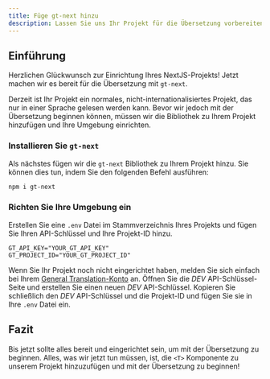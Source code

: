 ```yaml
---
title: Füge gt-next hinzu
description: Lassen Sie uns Ihr Projekt für die Übersetzung vorbereiten!
---
```



## Einführung

Herzlichen Glückwunsch zur Einrichtung Ihres NextJS-Projekts! Jetzt machen wir es bereit für die Übersetzung mit `gt-next`.

Derzeit ist Ihr Projekt ein normales, nicht-internationalisiertes Projekt, das nur in einer Sprache gelesen werden kann.
Bevor wir jedoch mit der Übersetzung beginnen können, müssen wir die Bibliothek zu Ihrem Projekt hinzufügen und Ihre Umgebung einrichten.

### Installieren Sie `gt-next`
Als nächstes fügen wir die `gt-next` Bibliothek zu Ihrem Projekt hinzu. Sie können dies tun, indem Sie den folgenden Befehl ausführen:

```bash copy
npm i gt-next
```

### Richten Sie Ihre Umgebung ein
Erstellen Sie eine `.env` Datei im Stammverzeichnis Ihres Projekts und fügen Sie Ihren API-Schlüssel und Ihre Projekt-ID hinzu.

```env copy
GT_API_KEY="YOUR_GT_API_KEY"
GT_PROJECT_ID="YOUR_GT_PROJECT_ID"
```

Wenn Sie Ihr Projekt noch nicht eingerichtet haben, melden Sie sich einfach bei Ihrem [General Translation-Konto](https://wwww.generaltranslation.com/signin) an.
Öffnen Sie die *DEV* API-Schlüssel-Seite und erstellen Sie einen neuen *DEV* API-Schlüssel.
Kopieren Sie schließlich den *DEV* API-Schlüssel und die Projekt-ID und fügen Sie sie in Ihre `.env` Datei ein.

## Fazit
Bis jetzt sollte alles bereit und eingerichtet sein, um mit der Übersetzung zu beginnen.
Alles, was wir jetzt tun müssen, ist, die `<T>` Komponente zu unserem Projekt hinzuzufügen und mit der Übersetzung zu beginnen!
